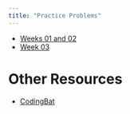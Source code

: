 ```yaml
---
title: "Practice Problems"
---
```


* [Weeks 01 and 02](pdfs/practice-01.pdf)
* [Week 03](pdfs/practice-02.pdf)

# Other Resources

* [CodingBat](https://codingbat.com/java)
